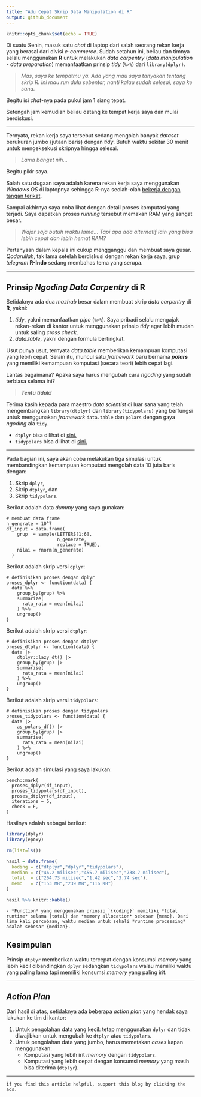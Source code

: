 ```yaml
---
title: "Adu Cepat Skrip Data Manipulation di R"
output: github_document
---
```


```r
knitr::opts_chunk$set(echo = TRUE)
```

Di suatu Senin, masuk satu _chat_ di laptop dari salah seorang rekan kerja yang berasal dari divisi _e-commerce_. Sudah setahun ini, beliau dan timnya selalu menggunakan __R__ untuk melakukan _data carpentry_ (_data manipulation_ - _data preparation_) memanfaatkan prinsip _tidy_ (` %>% `) dari `library(dplyr)`.

> _Mas, saya ke tempatmu ya. Ada yang mau saya tanyakan tentang skrip R. Ini mau run dulu sebentar, nanti kalau sudah selesai, saya ke sana._

Begitu isi _chat_-nya pada pukul jam 1 siang tepat.

Setengah jam kemudian beliau datang ke tempat kerja saya dan mulai berdiskusi.

---

Ternyata, rekan kerja saya tersebut sedang mengolah banyak _dataset_ berukuran jumbo (jutaan baris) dengan _tidy_. Butuh waktu sekitar 30 menit untuk mengeksekusi skripnya hingga selesai.

> _Lama banget nih..._

Begitu pikir saya.

Salah satu dugaan saya adalah karena rekan kerja saya menggunakan _Windows OS_ di laptopnya sehingga __R__-nya seolah-olah [bekerja dengan tangan terikat](https://ikanx101.com/blog/review-ubuntu/).

Sampai akhirnya saya coba lihat dengan detail proses komputasi yang terjadi. Saya dapatkan proses _running_ tersebut memakan RAM yang sangat besar. 

> _Wajar saja butuh waktu lama... Tapi apa ada alternatif lain yang bisa lebih cepat dan lebih hemat RAM?_

Pertanyaan dalam kepala ini cukup mengganggu dan membuat saya gusar. _Qodarullah_, tak lama setelah berdiskusi dengan rekan kerja saya, grup _telegram_ __R-Indo__ sedang membahas tema yang serupa.

---

## Prinsip _Ngoding_ _Data Carpentry_ di __R__

Setidaknya ada dua _mazhab_ besar dalam membuat skrip _data carpentry_ di __R__, yakni:

1. _tidy_, yakni memanfaatkan _pipe_ (` %>% `). Saya pribadi selalu mengajak rekan-rekan di kantor untuk menggunakan prinsip _tidy_ agar lebih mudah untuk saling _cross check_.
1. _data.table_, yakni dengan formula bertingkat.

Usut punya usut, ternyata _data.table_ memberikan kemampuan komputasi yang lebih cepat. Selain itu, muncul satu _framework_ baru bernama ___polars___ yang memiliki kemampuan komputasi (secara teori) lebih cepat lagi.

Lantas bagaimana? Apaka saya harus mengubah cara _ngoding_ yang sudah terbiasa selama ini?

> ___Tentu tidak!___

Terima kasih kepada para maestro _data scientist_ di luar sana yang telah mengembangkan `library(dtplyr)` dan `library(tidypolars)` yang berfungsi untuk menggunakan _framework_ `data.table` dan `polars` dengan gaya _ngoding_ ala `tidy`.

- `dtplyr` bisa dilihat di [sini.](https://dtplyr.tidyverse.org/)
- `tidypolars` bisa dilihat di [sini.](https://github.com/etiennebacher/tidypolars)

---

Pada bagian ini, saya akan coba melakukan tiga simulasi untuk membandingkan kemampuan komputasi mengolah data 10 juta baris dengan:

1. Skrip `dplyr`,
1. Skrip `dtplyr`, dan
1. Skrip `tidypolars`.


Berikut adalah data _dummy_ yang saya gunakan:

```
# membuat data frame
n_generate = 10^7
df_input = data.frame(
    grup  = sample(LETTERS[1:6], 
                   n_generate, 
                   replace = TRUE),
    nilai = rnorm(n_generate)
  )
```

Berikut adalah skrip versi `dplyr`:

```
# definisikan proses dengan dplyr
proses_dplyr <- function(data) {
  data %>%
    group_by(grup) %>%
    summarize(
      rata_rata = mean(nilai)
    ) %>% 
    ungroup()
}
```

Berikut adalah skrip versi `dtplyr`:

```
# definisikan proses dengan dtplyr
proses_dtplyr <- function(data) {
  data |>
    dtplyr::lazy_dt() |> 
    group_by(grup) |>
    summarise(
      rata_rata = mean(nilai)
    ) %>% 
    ungroup() 
}
```

Berikut adalah skrip versi `tidypolars`:

```
# definisikan proses dengan tidypolars
proses_tidypolars <- function(data) {
  data |>
    as_polars_df() |> 
    group_by(grup) |>
    summarise(
      rata_rata = mean(nilai)
    ) %>% 
    ungroup() 
}
```

Berikut adalah simulasi yang saya lakukan:

```
bench::mark(
  proses_dplyr(df_input),
  proses_tidypolars(df_input),
  proses_dtplyr(df_input),
  iterations = 5,
  check = F,
)
```

Hasilnya adalah sebagai berikut:

```r
library(dplyr)
library(epoxy)

rm(list=ls())

hasil = data.frame(
  koding = c("dtplyr","dplyr","tidypolars"),
  median = c("46.2 milisec","455.7 milisec","738.7 milisec"),
  total  = c("264.73 milisec","1.42 sec","3.74 sec"),
  memo   = c("153 MB","239 MB","116 KB")
)

hasil %>% knitr::kable()
```

```epoxy
- *Function* yang menggunakan prinsip `{koding}` memiliki *total runtime* selama {total} dan *memory allocation* sebesar {memo}. Dari lima kali percobaan, waktu median untuk sekali *runtime processing* adalah sebesar {median}.
```

## Kesimpulan

Prinsip `dtplyr` memberikan waktu tercepat dengan konsumsi _memory_ yang lebih kecil dibandingkan `dplyr` sedangkan `tidypolars` walau memiliki waktu yang paling lama tapi memiliki konsumsi _memory_ yang paling irit.


---

## _Action Plan_

Dari hasil di atas, setidaknya ada beberapa _action plan_ yang hendak saya lakukan ke tim di kantor:

1. Untuk pengolahan data yang kecil: tetap menggunakan `dplyr` dan tidak diwajibkan untuk mengubah ke `dtplyr` atau `tidypolars`.
1. Untuk pengolahan data yang jumbo, harus memetakan _cases_ kapan menggunakan:
    - Komputasi yang lebih irit _memory_ dengan `tidypolars`.
    - Komputasi yang lebih cepat dengan konsumsi _memory_ yang masih bisa diterima (`dtplyr`).

---

`if you find this article helpful, support this blog by clicking the ads.`

